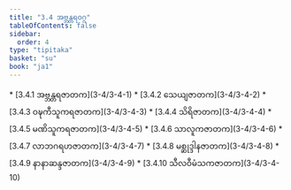 ```yaml
---
title: "3.4 အဗ္ဘန္တရဝဂ္ဂ"
tableOfContents: false
sidebar:
  order: 4
type: "tipitaka"
basket: "su"
book: "ja1"
---
```



<DynamicBreadcrumb />



<TableOfContents book="ja1" section="3.4">
* [3.4.1 အဗ္ဘန္တရဇာတက](3-4/3-4-1)
* [3.4.2 သေယျဇာတက](3-4/3-4-2)
* [3.4.3 ဝဍ္ဎကီသူကရဇာတက](3-4/3-4-3)
* [3.4.4 သိရိဇာတက](3-4/3-4-4)
* [3.4.5 မဏိသူကရဇာတက](3-4/3-4-5)
* [3.4.6 သာလူကဇာတက](3-4/3-4-6)
* [3.4.7 လာဘဂရဟဇာတက](3-4/3-4-7)
* [3.4.8 မစ္ဆုဒ္ဒါနဇာတက](3-4/3-4-8)
* [3.4.9 နာနာဆန္ဒဇာတက](3-4/3-4-9)
* [3.4.10 သီလဝီမံသကဇာတက](3-4/3-4-10)
</TableOfContents>